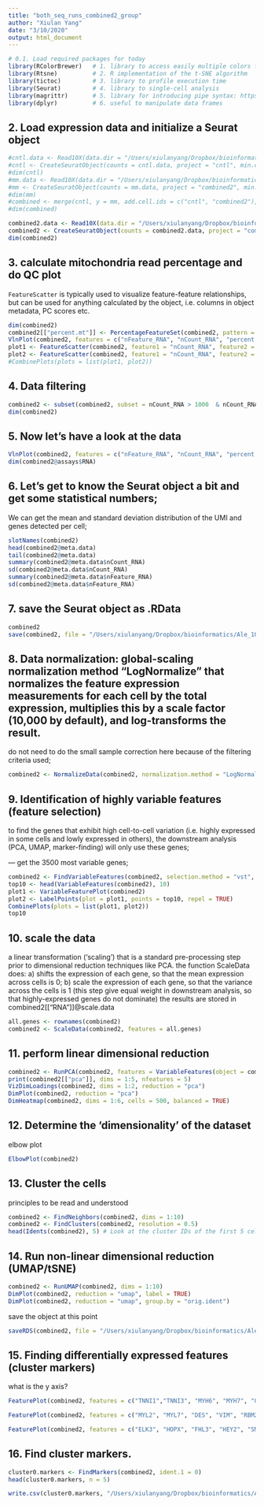 ```yaml
---
title: "both_seq_runs_combined2_group"
author: "Xiulan Yang"
date: "3/10/2020"
output: html_document
---
```

```r
# 0.1. Load required packages for today
library(RColorBrewer)   # 1. library to access easily multiple colors for plotting
library(Rtsne)          # 2. R implementation of the t-SNE algorithm
library(tictoc)         # 3. library to profile execution time
library(Seurat)         # 4. library to single-cell analysis
library(magrittr)       # 5. library for introducing pipe syntax: https://cran.r-project.org/web/packages/magrittr/vignettes/magrittr.html
library(dplyr)          # 6. useful to manipulate data frames
```

## 2. Load expression data and initialize a Seurat object 

```r
#cntl.data <- Read10X(data.dir = "/Users/xiulanyang/Dropbox/bioinformatics/Ale_10x_scRNAseq/both_seq_runs/CTR/outs/filtered_feature_bc_matrix/")
#cntl <- CreateSeuratObject(counts = cntl.data, project = "cntl", min.cells = 3, min.features = 1500)
#dim(cntl)
#mm.data <- Read10X(data.dir = "/Users/xiulanyang/Dropbox/bioinformatics/Ale_10x_scRNAseq/both_seq_runs/combined2/outs/filtered_feature_bc_matrix/")
#mm <- CreateSeuratObject(counts = mm.data, project = "combined2", min.cells = 3, min.features = 1500)
#dim(mm)
#combined <- merge(cntl, y = mm, add.cell.ids = c("cntl", "combined2"), project = "maturation" )
#dim(combined)

combined2.data <- Read10X(data.dir = "/Users/xiulanyang/Dropbox/bioinformatics/Ale_10x_scRNAseq/both_seq_runs/combined/outs/filtered_feature_bc_matrix/")
combined2 <- CreateSeuratObject(counts = combined2.data, project = "combined2", min.cells = 3, min.features = 1500)
dim(combined2)
```

## 3. calculate mitochondria read percentage and do QC plot


`FeatureScatter` is typically used to visualize feature-feature relationships, but can be used for anything calculated by the object, i.e. columns in object metadata, PC scores etc.
```r
dim(combined2)
combined2[["percent.mt"]] <- PercentageFeatureSet(combined2, pattern = "^MT-")
VlnPlot(combined2, features = c("nFeature_RNA", "nCount_RNA", "percent.mt"), ncol = 3) # visualize QC matrix 
plot1 <- FeatureScatter(combined2, feature1 = "nCount_RNA", feature2 = "percent.mt")
plot2 <- FeatureScatter(combined2, feature1 = "nCount_RNA", feature2 = "nFeature_RNA")
#CombinePlots(plots = list(plot1, plot2))
```

## 4. Data filtering

```r
combined2 <- subset(combined2, subset = nCount_RNA > 1000  & nCount_RNA < 40000 & percent.mt < 35)
dim(combined2)
```

## 5. Now let's have a look at the data

```r
VlnPlot(combined2, features = c("nFeature_RNA", "nCount_RNA", "percent.mt"), ncol = 3)
dim(combined2@assays$RNA)
```

## 6. Let's get to know the Seurat object a bit and get some statistical numbers;
We can get the mean and standard deviation distribution of the UMI and genes detected per cell;
```r
slotNames(combined2)
head(combined2@meta.data)
tail(combined2@meta.data)
summary(combined2@meta.data$nCount_RNA)
sd(combined2@meta.data$nCount_RNA)
summary(combined2@meta.data$nFeature_RNA)
sd(combined2@meta.data$nFeature_RNA)
```


## 7. save the Seurat object as .RData
```r
combined2
save(combined2, file = "/Users/xiulanyang/Dropbox/bioinformatics/Ale_10x_scRNAseq/both_seq_runs/combined/combined2_filtered.RData")
```

## 8. Data normalization: global-scaling normalization method “LogNormalize” that normalizes the feature expression measurements for each cell by the total expression, multiplies this by a scale factor (10,000 by default), and log-transforms the result.
do not need to do the small sample correction here because of the filtering criteria used; 
```r
combined2 <- NormalizeData(combined2, normalization.method = "LogNormalize", scale.factor = 10000)
```

## 9. Identification of highly variable features (feature selection)
to find the genes that exhibit high cell-to-cell variation (i.e. highly expressed in some cells and lowly expressed in others), the downstream analysis (PCA, UMAP, marker-finding) will only use these genes;

--- get the 3500 most variable genes;

```r
combined2 <- FindVariableFeatures(combined2, selection.method = "vst", nfeatures = 3500)
top10 <- head(VariableFeatures(combined2), 10)
plot1 <- VariableFeaturePlot(combined2)
plot2 <- LabelPoints(plot = plot1, points = top10, repel = TRUE)
CombinePlots(plots = list(plot1, plot2))
top10
```

## 10. scale the data
a linear transformation ('scaling') that is a standard pre-processing step prior to dimensional reduction techniques like PCA.
the function ScaleData does:
a) shifts the expression of each gene, so that the mean expression across cells is 0;
b) scale the expression of each gene, so that the variance across the cells is 1 (this step give equal weight in downstream analysis, so that highly-expressed genes do not dominate)
the results are stored in combined2[["RNA"]]@scale.data

```r
all.genes <- rownames(combined2)
combined2 <- ScaleData(combined2, features = all.genes)
```

## 11. perform linear dimensional reduction

```r
combined2 <- RunPCA(combined2, features = VariableFeatures(object = combined2))
print(combined2[["pca"]], dims = 1:5, nfeatures = 5)
VizDimLoadings(combined2, dims = 1:2, reduction = "pca")
DimPlot(combined2, reduction = "pca")
DimHeatmap(combined2, dims = 1:6, cells = 500, balanced = TRUE)
```

## 12. Determine the 'dimensionality' of the dataset
elbow plot

```r
ElbowPlot(combined2)
```

## 13. Cluster the cells
principles to be read and understood

```r
combined2 <- FindNeighbors(combined2, dims = 1:10)
combined2 <- FindClusters(combined2, resolution = 0.5)
head(Idents(combined2), 5) # Look at the cluster IDs of the first 5 cells
```

## 14. Run non-linear dimensional reduction (UMAP/tSNE)

```r
combined2 <- RunUMAP(combined2, dims = 1:10)
DimPlot(combined2, reduction = "umap", label = TRUE)
DimPlot(combined2, reduction = "umap", group.by = "orig.ident")
```

save the object at this point

```r
saveRDS(combined2, file = "/Users/xiulanyang/Dropbox/bioinformatics/Ale_10x_scRNAseq/both_seq_runs/combined/combined2_UMAP_step.rds")
```

## 15. Finding differentially expressed features (cluster markers)

what is the y axis? 

```r
FeaturePlot(combined2, features = c("TNNI1","TNNI3", "MYH6", "MYH7", "GJA1", "SCN5A", "KCNJ2", "HCN4", "ATP2A2"))
```

```r
FeaturePlot(combined2, features = c("MYL2", "MYL7", "DES", "VIM", "RBM20", "CCNB1", "CDKN1A", "CACNA1G", "CACNA1C"))
```

```r
FeaturePlot(combined2, features = c("ELK3", "HOPX", "FHL3", "HEY2", "SMYD1", "SMARCD1", "ANKRD1", "CACNA1D"))
```

## 16. Find cluster markers. 
```r
cluster0.markers <- FindMarkers(combined2, ident.1 = 0)
head(cluster0.markers, n = 5)
```

```r
write.csv(cluster0.markers, "/Users/xiulanyang/Dropbox/bioinformatics/Ale_10x_scRNAseq/both_seq_runs/combined/cluster0_the_most_mature_markers_both_groups.csv")
```


